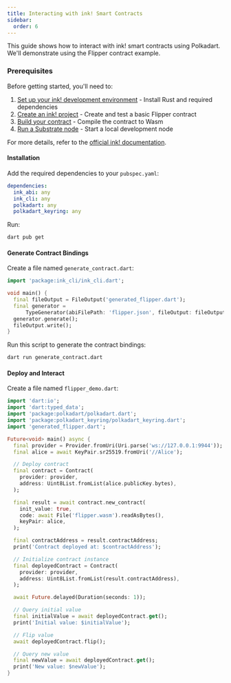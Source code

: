 ```yaml
---
title: Interacting with ink! Smart Contracts
sidebar:
  order: 6
---
```


This guide shows how to interact with ink! smart contracts using Polkadart. We'll demonstrate using the Flipper contract example.

### Prerequisites

Before getting started, you'll need to:

1. [Set up your ink! development environment](https://use.ink/getting-started/setup) - Install Rust and required dependencies
2. [Create an ink! project](https://use.ink/getting-started/creating-an-ink-project) - Create and test a basic Flipper contract
3. [Build your contract](https://use.ink/getting-started/building-your-contract) - Compile the contract to Wasm
4. [Run a Substrate node](https://use.ink/getting-started/running-substrate) - Start a local development node

For more details, refer to the [official ink! documentation](https://use.ink/).

#### Installation

Add the required dependencies to your `pubspec.yaml`:

```yaml
dependencies:
  ink_abi: any
  ink_cli: any
  polkadart: any
  polkadart_keyring: any
```

Run:
```bash
dart pub get
```

#### Generate Contract Bindings

Create a file named `generate_contract.dart`:

```dart
import 'package:ink_cli/ink_cli.dart';

void main() {
  final fileOutput = FileOutput('generated_flipper.dart');
  final generator =
      TypeGenerator(abiFilePath: 'flipper.json', fileOutput: fileOutput);
  generator.generate();
  fileOutput.write();
}
```

Run this script to generate the contract bindings:

```bash
dart run generate_contract.dart
```

#### Deploy and Interact

Create a file named `flipper_demo.dart`:

```dart
import 'dart:io';
import 'dart:typed_data';
import 'package:polkadart/polkadart.dart';
import 'package:polkadart_keyring/polkadart_keyring.dart';
import 'generated_flipper.dart';

Future<void> main() async {
  final provider = Provider.fromUri(Uri.parse('ws://127.0.0.1:9944'));
  final alice = await KeyPair.sr25519.fromUri('//Alice');

  // Deploy contract
  final contract = Contract(
    provider: provider,
    address: Uint8List.fromList(alice.publicKey.bytes),
  );

  final result = await contract.new_contract(
    init_value: true,
    code: await File('flipper.wasm').readAsBytes(),
    keyPair: alice,
  );

  final contractAddress = result.contractAddress;
  print('Contract deployed at: $contractAddress');

  // Initialize contract instance
  final deployedContract = Contract(
    provider: provider,
    address: Uint8List.fromList(result.contractAddress),
  );

  await Future.delayed(Duration(seconds: 1));

  // Query initial value
  final initialValue = await deployedContract.get();
  print('Initial value: $initialValue');

  // Flip value
  await deployedContract.flip();

  // Query new value
  final newValue = await deployedContract.get();
  print('New value: $newValue');
}
```

